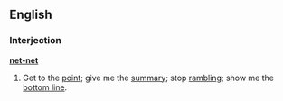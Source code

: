 ==English==

===Interjection===
'''[[net-net]]'''

# {{finance|jocular}} Get to the [[point]]; give me the [[summary]]; stop [[rambling]]; show me the [[bottom line]].